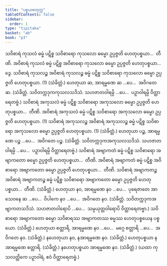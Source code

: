 ```yaml
---
title: "ပစ္စယစတုက္က"
tableOfContents: false
sidebar:
  order: 1
type: "tipitaka"
basket: "ab"
book: "p3"
---
```



<DynamicBreadcrumb />

<Division number="37" book="p3" e="ch" v="39" p="437">

<Paragraph number="2457" book="p3">
သဝိစာရံ ကုသလံ ဓမ္မံ ပဋိစ္စ သဝိစာရော ကုသလော ဓမ္မော ဥပ္ပဇ္ဇတိ ဟေတုပစ္စယာ…  တီဏိ.
</Paragraph>

<Paragraph number="2458" book="p3">
အဝိစာရံ ကုသလံ ဓမ္မံ ပဋိစ္စ အဝိစာရော ကုသလော ဓမ္မော ဥပ္ပဇ္ဇတိ ဟေတုပစ္စယာ…  ဒွေ.
</Paragraph>

<Paragraph number="2459" book="p3">
သဝိစာရံ ကုသလဉ္စ အဝိစာရံ ကုသလဉ္စ ဓမ္မံ ပဋိစ္စ သဝိစာရော ကုသလော ဓမ္မော ဥပ္ပဇ္ဇတိ ဟေတုပစ္စယာ. (1) (သံခိတ္တံ.)
</Paragraph>

</Division>
<Division number="38" book="p3" e="ch" v="39" p="437">

<Paragraph number="2460" book="p3">
ဟေတုယာ ဆ, အာရမ္မဏေ ဆ …ပေ…  အဝိဂတေ ဆ. (သံခိတ္တံ. သဝိတက္ကဒုကကုသလသဒိသံ. သဟဇာတဝါရမ္ပိ …ပေ…  ပဉှာဝါရမ္ပိ ဝိတ္ထာရေတဗ္ဗံ.)
</Paragraph>

</Division>
<Division number="39" book="p3" e="ch" v="39" p="437">

<Paragraph number="2461" book="p3">
သဝိစာရံ အကုသလံ ဓမ္မံ ပဋိစ္စ သဝိစာရော အကုသလော ဓမ္မော ဥပ္ပဇ္ဇတိ ဟေတုပစ္စယာ…  တီဏိ.
</Paragraph>

<Paragraph number="2462" book="p3">
အဝိစာရံ အကုသလံ ဓမ္မံ ပဋိစ္စ သဝိစာရော အကုသလော ဓမ္မော ဥပ္ပဇ္ဇတိ ဟေတုပစ္စယာ. (1)
</Paragraph>

<Paragraph number="2463" book="p3">
သဝိစာရံ အကုသလဉ္စ အဝိစာရံ အကုသလဉ္စ ဓမ္မံ ပဋိစ္စ သဝိစာရော အကုသလော ဓမ္မော ဥပ္ပဇ္ဇတိ ဟေတုပစ္စယာ. (1) (သံခိတ္တံ.)
</Paragraph>

</Division>
<Division number="40" book="p3" e="ch" v="39" p="437">

<Paragraph number="2464" book="p3">
ဟေတုယာ ပဉ္စ, အာရမ္မဏေ ပဉ္စ …ပေ…  အဝိဂတေ ပဉ္စ. (သံခိတ္တံ. သဝိတက္ကဒုကအကုသလသဒိသံ. သဟဇာတဝါရမ္ပိ …ပေ…  ပဉှာဝါရမ္ပိ ဝိတ္ထာရေတဗ္ဗံ.)
</Paragraph>

</Division>
<Division number="41" book="p3" e="ch" v="39" p="437">

<Paragraph number="2465" book="p3">
သဝိစာရံ အဗျာကတံ ဓမ္မံ ပဋိစ္စ သဝိစာရော အဗျာကတော ဓမ္မော ဥပ္ပဇ္ဇတိ ဟေတုပစ္စယာ…  တီဏိ.
</Paragraph>

<Paragraph number="2466" book="p3">
အဝိစာရံ အဗျာကတံ ဓမ္မံ ပဋိစ္စ အဝိစာရော အဗျာကတော ဓမ္မော ဥပ္ပဇ္ဇတိ ဟေတုပစ္စယာ…  တီဏိ.
</Paragraph>

<Paragraph number="2467" book="p3">
သဝိစာရံ အဗျာကတဉ္စ အဝိစာရံ အဗျာကတဉ္စ ဓမ္မံ ပဋိစ္စ သဝိစာရော အဗျာကတော ဓမ္မော ဥပ္ပဇ္ဇတိ ဟေတုပစ္စယာ…  တီဏိ. (သံခိတ္တံ.)
</Paragraph>

</Division>
<Division number="42" book="p3" e="ch" v="39" p="437">

<Paragraph number="2468" book="p3">
ဟေတုယာ နဝ, အာရမ္မဏေ နဝ …ပေ…  ပုရေဇာတေ အာသေဝနေ ဆ …ပေ…  ဝိပါကေ နဝ …ပေ…  အဝိဂတေ နဝ. (သံခိတ္တံ. သဝိတက္ကဒုကအဗျာကတသဒိသံ. သဟဇာတဝါရောပိ …ပေ…  သမ္ပယုတ္တဝါရောပိ ဝိတ္ထာရေတဗ္ဗာ.)
</Paragraph>

</Division>
<Division number="43" book="p3" e="ch" v="39" p="438">

<Paragraph number="2469" book="p3">
သဝိစာရော အဗျာကတော ဓမ္မော သဝိစာရဿ အဗျာကတဿ ဓမ္မဿ ဟေတုပစ္စယေန ပစ္စယော. (သံခိတ္တံ.)
</Paragraph>

</Division>
<Division number="44" book="p3" e="ch" v="39" p="438">

<Paragraph number="2470" book="p3">
ဟေတုယာ စတ္တာရိ, အာရမ္မဏေ နဝ …ပေ…  မဂ္ဂေ စတ္တာရိ …ပေ…  အဝိဂတေ နဝ. (သံခိတ္တံ.)
</Paragraph>

<Paragraph number="2471" book="p3">
နဟေတုယာ နဝ, နအာရမ္မဏေ နဝ. (သံခိတ္တံ.)
</Paragraph>

<Paragraph number="2472" book="p3">
ဟေတုပစ္စယာ နအာရမ္မဏေ စတ္တာရိ. (သံခိတ္တံ.)
</Paragraph>

<Paragraph number="2473" book="p3">
နဟေတုပစ္စယာ အာရမ္မဏေ နဝ. (သံခိတ္တံ.)
</Paragraph>

<Paragraph number="2474" book="p3">
(ယထာ ကုသလတ္တိကေ ပဉှာဝါရံ, ဧဝံ ဝိတ္ထာရေတဗ္ဗံ.)
</Paragraph>
</Division>